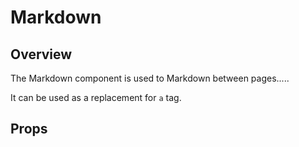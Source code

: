
<Meta of={Markdown} />

# Markdown

## Overview

The Markdown component is used to Markdown between pages.....

It can be used as a replacement for `a` tag.

<Canvas of={Markdown.Overview} />

## Props

<Controls />
